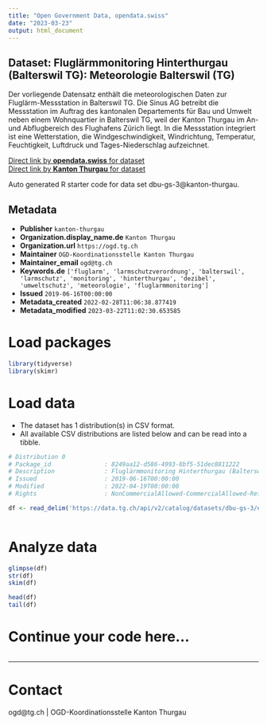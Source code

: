 ```yaml
---
title: "Open Government Data, opendata.swiss"
date: "2023-03-23"
output: html_document
---
```


## Dataset: Fluglärmmonitoring Hinterthurgau (Balterswil TG): Meteorologie Balterswil (TG)

Der vorliegende Datensatz enthält die meteorologischen Daten zur Fluglärm-Messstation in Balterswil TG. Die Sinus AG betreibt die Messstation im Auftrag des kantonalen Departements für Bau und Umwelt neben einem Wohnquartier in Balterswil TG, weil der Kanton Thurgau im An- und Abflugbereich des Flughafens Zürich liegt. In die Messstation integriert ist eine Wetterstation, die Windgeschwindigkeit, Windrichtung, Temperatur, Feuchtigkeit, Luftdruck und Tages-Niederschlag aufzeichnet.

[Direct link by **opendata.swiss** for dataset](https://opendata.swiss/de/dataset/fluglarmmonitoring-hinterthurgau-balterswil-tg-meteorologie-fluglarm-messstation-balterswil-tg)<br>
[Direct link by **Kanton Thurgau** for dataset](https://data.tg.ch/explore/dataset/dbu-gs-3/)

Auto generated R starter code for data set dbu-gs-3@kanton-thurgau.

## Metadata

- **Publisher** `kanton-thurgau`
- **Organization.display_name.de** `Kanton Thurgau`
- **Organization.url** `https://ogd.tg.ch`
- **Maintainer** `OGD-Koordinationsstelle Kanton Thurgau`
- **Maintainer_email** `ogd@tg.ch`
- **Keywords.de** `['fluglarm', 'larmschutzverordnung', 'balterswil', 'larmschutz', 'monitoring', 'hinterthurgau', 'dezibel', 'umweltschutz', 'meteorologie', 'fluglarmmonitoring']`
- **Issued** `2019-06-16T00:00:00`
- **Metadata_created** `2022-02-28T11:06:38.877419`
- **Metadata_modified** `2023-03-22T11:02:30.653585`


# Load packages

```r

library(tidyverse)
library(skimr)

```

# Load data

-   The dataset has 1 distribution(s) in CSV format.
-   All available CSV distributions are listed below and can be read into a tibble.

```r

# Distribution 0
# Package_id               : 8249aa12-d586-4993-8bf5-51dec8811222
# Description              : Fluglärmmonitoring Hinterthurgau (Balterswil TG): Meteorologie Balterswil (TG) (csv)
# Issued                   : 2019-06-16T00:00:00
# Modified                 : 2022-04-19T00:00:00
# Rights                   : NonCommercialAllowed-CommercialAllowed-ReferenceRequired

df <- read_delim('https://data.tg.ch/api/v2/catalog/datasets/dbu-gs-3/exports/csv')



```

# Analyze data

```r

glimpse(df)
str(df)
skim(df)

head(df)
tail(df)

```

# Continue your code here...

```r

```

------------------------------------------------------------------------

# Contact

ogd@tg.ch | OGD-Koordinationsstelle Kanton Thurgau
